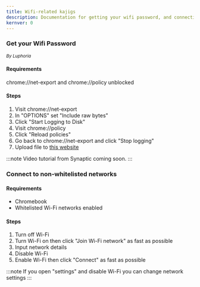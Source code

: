 ```yaml
---
title: Wifi-related kajigs
description: Documentation for getting your wifi password, and connecting to disallowed networks.
kernver: 0
---
```



<PageHeader title={frontmatter.title} description={frontmatter.description} author={frontmatter.author} link={frontmatter.link} kernver={frontmatter.kernver} nolower={frontmatter.nolower}/>

### Get your Wifi Password

<small><i>By Luphoria</i><br/></small>

#### Requirements
chrome://net-export and chrome://policy unblocked

#### Steps
1. Visit chrome://net-export
2. In "OPTIONS" set "Include raw bytes"
3. Click "Start Logging to Disk"
4. Visit chrome://policy
5. Click "Reload policies"
6. Go back to chrome://net-export and click "Stop logging"
7. Upload file to [this website](https://luphoria.com/netlog-policy-password-tool)

:::note
Video tutorial from Synaptic coming soon.
:::

### Connect to non-whitelisted networks

#### Requirements

- Chromebook
- Whitelisted Wi-Fi networks enabled

#### Steps

1. Turn off Wi-Fi
2. Turn Wi-Fi on then click "Join Wi-Fi network" as fast as possible
3. Input network details
4. Disable Wi-Fi
5. Enable Wi-Fi then click "Connect" as fast as possible

:::note
If you open "settings" and disable Wi-Fi you can change network settings
:::
